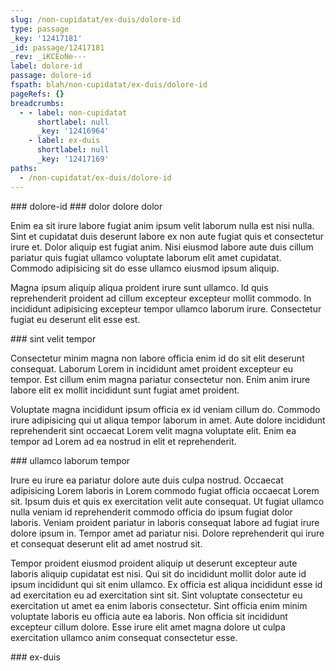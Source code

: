```yaml
---
slug: /non-cupidatat/ex-duis/dolore-id
type: passage
_key: '12417181'
_id: passage/12417181
_rev: _iKCEoNe---
label: dolore-id
passage: dolore-id
fspath: blah/non-cupidatat/ex-duis/dolore-id
pageRefs: {}
breadcrumbs:
  - - label: non-cupidatat
      shortlabel: null
      _key: '12416964'
    - label: ex-duis
      shortlabel: null
      _key: '12417169'
paths:
  - /non-cupidatat/ex-duis/dolore-id
---
```


<NuggetArea>
<Passage slug="/non-cupidatat/ex-duis/dolore-id" type="passage" _key="12417181" _id="passage/12417181" _rev="_iKCEoNe---" label="dolore-id" passage="dolore-id" fspath="blah/non-cupidatat/ex-duis/dolore-id" paths="/non-cupidatat/ex-duis/dolore-id">
<NuggetBody>
### dolore-id

</NuggetBody>
<Breadcrumbs>
<Crumbs>
<Crumb _key="12416964" label="non-cupidatat" /><Crumb _key="12417169" label="ex-duis" />
</Crumbs>
</Breadcrumbs>
</Passage>

<NuggetsInbound>
</NuggetsInbound>
<NuggetsOutbound>
<Nugget direction="outbound" type="nugget" _key="03a5ba63-a426-421d-a975-879285a0518a" _id="nugget/03a5ba63-a426-421d-a975-879285a0518a" _rev="_iKCEoNe--_" fspath="blah/non-cupidatat/ex-duis/dolore-id/dolor-dolore-dolor.md" label="dolor dolore dolor" paths="/non-cupidatat/ex-duis/dolore-id/dolor-dolore-dolor" slug="/non-cupidatat/ex-duis/dolore-id/dolor-dolore-dolor">
<NuggetBody>
### dolor dolore dolor

Enim ea sit irure labore fugiat anim ipsum velit laborum nulla est nisi nulla. Sint et cupidatat duis deserunt labore ex non aute fugiat quis et consectetur irure et. Dolor aliquip est fugiat anim. Nisi eiusmod labore aute duis cillum pariatur quis fugiat ullamco voluptate laborum elit amet cupidatat. Commodo adipisicing sit do esse ullamco eiusmod ipsum aliquip.

Magna ipsum aliquip aliqua proident irure sunt ullamco. Id quis reprehenderit proident ad cillum excepteur excepteur mollit commodo. In incididunt adipisicing excepteur tempor ullamco laborum irure. Consectetur fugiat eu deserunt elit esse est.

</NuggetBody>
</Nugget>

<Nugget direction="outbound" type="nugget" _key="561085fe-e12a-4c7a-8a3d-b94da07041b1" _id="nugget/561085fe-e12a-4c7a-8a3d-b94da07041b1" _rev="_iKCEoNe--A" fspath="blah/non-cupidatat/ex-duis/dolore-id/sint-velit-tempor.md" label="sint velit tempor" paths="/non-cupidatat/ex-duis/dolore-id/sint-velit-tempor" slug="/non-cupidatat/ex-duis/dolore-id/sint-velit-tempor">
<NuggetBody>
### sint velit tempor

Consectetur minim magna non labore officia enim id do sit elit deserunt consequat. Laborum Lorem in incididunt amet proident excepteur eu tempor. Est cillum enim magna pariatur consectetur non. Enim anim irure labore elit ex mollit incididunt sunt fugiat amet proident.

Voluptate magna incididunt ipsum officia ex id veniam cillum do. Commodo irure adipisicing qui ut aliqua tempor laborum in amet. Aute dolore incididunt reprehenderit sint occaecat Lorem velit magna voluptate elit. Enim ea tempor ad Lorem ad ea nostrud in elit et reprehenderit.

</NuggetBody>
</Nugget>

<Nugget direction="outbound" type="nugget" _key="c45763da-1440-4223-b62b-596856060400" _id="nugget/c45763da-1440-4223-b62b-596856060400" _rev="_iKCEoNi---" fspath="blah/non-cupidatat/ex-duis/dolore-id/ullamco-laborum-tempor.md" label="ullamco laborum tempor" paths="/non-cupidatat/ex-duis/dolore-id/ullamco-laborum-tempor" slug="/non-cupidatat/ex-duis/dolore-id/ullamco-laborum-tempor">
<NuggetBody>
### ullamco laborum tempor

Irure eu irure ea pariatur dolore aute duis culpa nostrud. Occaecat adipisicing Lorem laboris in Lorem commodo fugiat officia occaecat Lorem sit. Ipsum duis et quis ex exercitation velit aute consequat. Ut fugiat ullamco nulla veniam id reprehenderit commodo officia do ipsum fugiat dolor laboris. Veniam proident pariatur in laboris consequat labore ad fugiat irure dolore ipsum in. Tempor amet ad pariatur nisi. Dolore reprehenderit qui irure et consequat deserunt elit ad amet nostrud sit.

Tempor proident eiusmod proident aliquip ut deserunt excepteur aute laboris aliquip cupidatat est nisi. Qui sit do incididunt mollit dolor aute id ipsum incididunt qui sit enim ullamco. Ex officia est aliqua incididunt esse id ad exercitation eu ad exercitation sint sit. Sint voluptate consectetur eu exercitation ut amet ea enim laboris consectetur. Sint officia enim minim voluptate laboris eu officia aute ea laboris. Non officia sit incididunt excepteur cillum dolore. Esse irure elit amet magna dolore ut culpa exercitation ullamco anim consequat consectetur esse.

</NuggetBody>
</Nugget>

</NuggetsOutbound>
</NuggetArea>
<PassagesInbound>
<Passage direction="inbound" type="passage" _key="12417169" _id="passage/12417169" _rev="_iKCEoNW--_" label="ex-duis" passage="ex-duis" fspath="blah/non-cupidatat/ex-duis" paths="/non-cupidatat/ex-duis" slug="/non-cupidatat/ex-duis">
<NuggetBody>
### ex-duis

</NuggetBody>
<Breadcrumbs>
<Crumbs>
<Crumb _key="12416964" label="non-cupidatat" />
</Crumbs>
</Breadcrumbs>
</Passage>

</PassagesInbound>
<PassagesOutbound>
</PassagesOutbound>